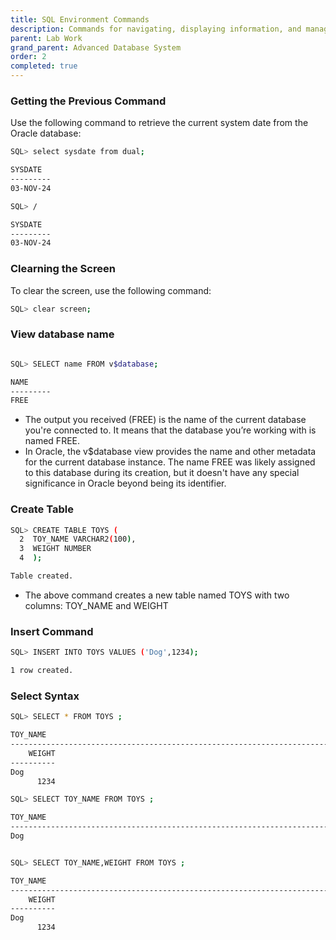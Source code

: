 ```yaml
---
title: SQL Environment Commands
description: Commands for navigating, displaying information, and managing the SQL environment in Oracle SQL.
parent: Lab Work
grand_parent: Advanced Database System
order: 2
completed: true
---
```


### Getting the Previous Command

Use the following command to retrieve the current system date from the Oracle database:

```bash
SQL> select sysdate from dual;

SYSDATE
---------
03-NOV-24

SQL> /

SYSDATE
---------
03-NOV-24
```

### Clearning the Screen
To clear the screen, use the following command:
```bash 
SQL> clear screen;
```

### View database name
```bash 

SQL> SELECT name FROM v$database;

NAME
---------
FREE
```
* The output you received (FREE) is the name of the current database you're connected to. It means that the database you’re working with is named FREE.
* In Oracle, the v$database view provides the name and other metadata for the current database instance. The name FREE was likely assigned to this database during its creation, but it doesn't have any special significance in Oracle beyond being its identifier.


### Create Table 
```bash 
SQL> CREATE TABLE TOYS (
  2  TOY_NAME VARCHAR2(100),
  3  WEIGHT NUMBER
  4  );

Table created.
```
* The above command creates a new table named TOYS with two columns: TOY_NAME and WEIGHT

### Insert Command 
```bash
SQL> INSERT INTO TOYS VALUES ('Dog',1234);

1 row created.
```

### Select Syntax
```bash
SQL> SELECT * FROM TOYS ;

TOY_NAME
--------------------------------------------------------------------------------
    WEIGHT
----------
Dog
      1234

SQL> SELECT TOY_NAME FROM TOYS ;

TOY_NAME
--------------------------------------------------------------------------------
Dog


SQL> SELECT TOY_NAME,WEIGHT FROM TOYS ;

TOY_NAME
--------------------------------------------------------------------------------
    WEIGHT
----------
Dog
      1234
``` 